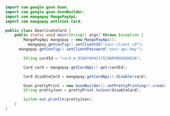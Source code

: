   
```java Java 
import com.google.gson.Gson;
import com.google.gson.GsonBuilder;
import com.mangopay.MangoPayApi;
import com.mangopay.entities.Card;

public class DeactivateCard {
    public static void main(String[] args) throws Exception {
        MangoPayApi mangopay = new MangoPayApi();
    	  mangopay.getConfig().setClientId("your-client-id");
   	  mangopay.getConfig().setClientPassword("your-api-key");

        String cardId = "card_m_01HXYAVH217SC0ARVDHSE0HQJ0";

        Card card = mangopay.getCardApi().get(cardId);

        Card disableCard = mangopay.getCardApi().disable(card);

        Gson prettyPrint = new GsonBuilder().setPrettyPrinting().create();
        String prettyJson = prettyPrint.toJson(disableCard);

        System.out.println(prettyJson);
    }
}
```